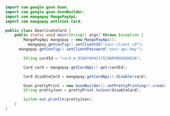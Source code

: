   
```java Java 
import com.google.gson.Gson;
import com.google.gson.GsonBuilder;
import com.mangopay.MangoPayApi;
import com.mangopay.entities.Card;

public class DeactivateCard {
    public static void main(String[] args) throws Exception {
        MangoPayApi mangopay = new MangoPayApi();
    	  mangopay.getConfig().setClientId("your-client-id");
   	  mangopay.getConfig().setClientPassword("your-api-key");

        String cardId = "card_m_01HXYAVH217SC0ARVDHSE0HQJ0";

        Card card = mangopay.getCardApi().get(cardId);

        Card disableCard = mangopay.getCardApi().disable(card);

        Gson prettyPrint = new GsonBuilder().setPrettyPrinting().create();
        String prettyJson = prettyPrint.toJson(disableCard);

        System.out.println(prettyJson);
    }
}
```